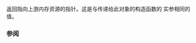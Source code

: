 {{cpp/experimental/pmr/monotonic_buffer_resource/title|upstream_resource}}
{{cpp/experimental/lib extensions/pmr/monotonic_buffer_resource/navbar}}
{{dcl begin}}
{{dcl|since=libfund_ts | 1=
memory_resource* upstream_resource() const;
}}
{{dcl end}}

返回指向上游内存资源的指针。这是与传递给此对象的构造函数的 {{tt|upstream}} 实参相同的值。

=== 参阅 ===
{{dsc begin}}
{{dsc inc|cpp/experimental/monotonic_buffer_resource/dsc constructor}}
{{dsc end}}